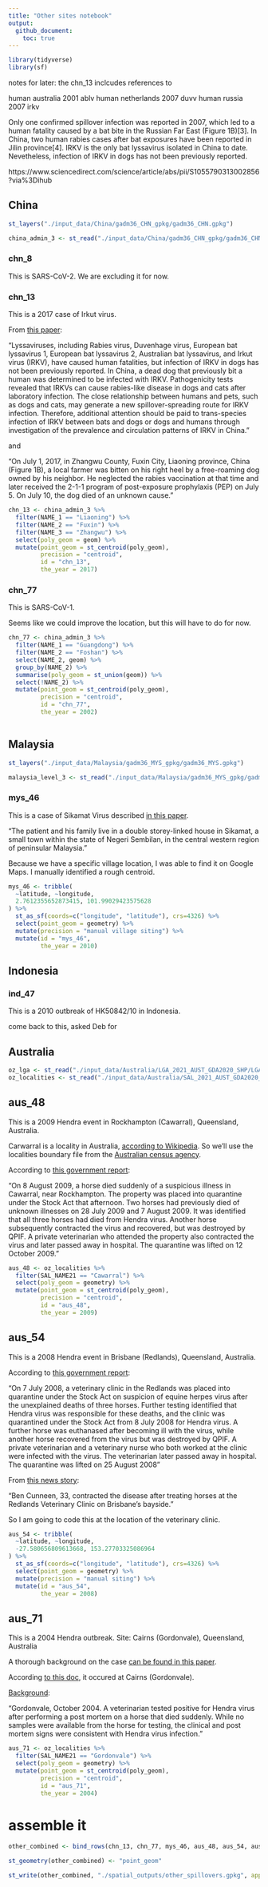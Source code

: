 ```yaml
---
title: "Other sites notebook"
output:
  github_document:
    toc: true
---
```



```r
library(tidyverse)
library(sf)
```



notes for later: the chn_13 inclcudes references to 

human australia 2001 ablv
human netherlands 2007 duvv
human russia 2007 irkv

Only one confirmed spillover infection was reported in 2007, which led to a human fatality caused by a bat bite in the Russian Far East (Figure 1B)[3]. In China, two human rabies cases after bat exposures have been reported in Jilin province[4]. IRKV is the only bat lyssavirus isolated in China to date. Nevetheless, infection of IRKV in dogs has not been previously reported.

https://www.sciencedirect.com/science/article/abs/pii/S1055790313002856?via%3Dihub



## China




```r
st_layers("./input_data/China/gadm36_CHN_gpkg/gadm36_CHN.gpkg")
```

```r
china_admin_3 <- st_read("./input_data/China/gadm36_CHN_gpkg/gadm36_CHN.gpkg", layer = "gadm36_CHN_3")
```




### chn_8

This is SARS-CoV-2. We are excluding it for now. 

### chn_13

This is a 2017 case of Irkut virus. 

From [this paper](https://www.sciencedirect.com/science/article/pii/S0895398818300321): 

"Lyssaviruses, including Rabies virus, Duvenhage virus, European bat lyssavirus 1, European bat lyssavirus 2, Australian bat lyssavirus, and Irkut virus (IRKV), have caused human fatalities, but infection of IRKV in dogs has not been previously reported. In China, a dead dog that previously bit a human was determined to be infected with IRKV. Pathogenicity tests revealed that IRKVs can cause rabies-like disease in dogs and cats after laboratory infection. The close relationship between humans and pets, such as dogs and cats, may generate a new spillover-spreading route for IRKV infection. Therefore, additional attention should be paid to trans-species infection of IRKV between bats and dogs or dogs and humans through investigation of the prevalence and circulation patterns of IRKV in China."

and

"On July 1, 2017, in Zhangwu County, Fuxin City, Liaoning province, China (Figure 1B), a local farmer was bitten on his right heel by a free-roaming dog owned by his neighbor. He neglected the rabies vaccination at that time and later received the 2-1-1 program of post-exposure prophylaxis (PEP) on July 5. On July 10, the dog died of an unknown cause."

```r
chn_13 <- china_admin_3 %>%
  filter(NAME_1 == "Liaoning") %>%
  filter(NAME_2 == "Fuxin") %>%
  filter(NAME_3 == "Zhangwu") %>%
  select(poly_geom = geom) %>%
  mutate(point_geom = st_centroid(poly_geom),
         precision = "centroid",
         id = "chn_13",
         the_year = 2017)
```

### chn_77

This is SARS-CoV-1. 

Seems like we could improve the location, but this will have to do for now. 

```r
chn_77 <- china_admin_3 %>%
  filter(NAME_1 == "Guangdong") %>%
  filter(NAME_2 == "Foshan") %>%
  select(NAME_2, geom) %>%
  group_by(NAME_2) %>%
  summarise(poly_geom = st_union(geom)) %>%
  select(!NAME_2) %>%
  mutate(point_geom = st_centroid(poly_geom),
         precision = "centroid",
         id = "chn_77",
         the_year = 2002)
  
```




## Malaysia

```r
st_layers("./input_data/Malaysia/gadm36_MYS_gpkg/gadm36_MYS.gpkg")
```
```r
malaysia_level_3 <- st_read("./input_data/Malaysia/gadm36_MYS_gpkg/gadm36_MYS.gpkg", layer = "gadm36_MYS_2")
```



### mys_46

This is a case of Sikamat Virus described [in this paper](https://journals.plos.org/plosone/article/file?id=10.1371/journal.pone.0025434&type=printable).

"The patient and his family live in a double storey-linked house in Sikamat, a small town within the state of Negeri Sembilan, in
the central western region of peninsular Malaysia."

Because we have a specific village location, I was able to find it on Google Maps. I manually identified a rough centroid. 

```r
mys_46 <- tribble(
  ~latitude, ~longitude,
  2.7612355652873415, 101.99029423575628
) %>%
  st_as_sf(coords=c("longitude", "latitude"), crs=4326) %>%
  select(point_geom = geometry) %>%
  mutate(precision = "manual village siting") %>%
  mutate(id = "mys_46",
         the_year = 2010)
```


## Indonesia

### ind_47

This is a 2010 outbreak of HK50842/10 in Indonesia. 

come back to this, asked Deb for 



## Australia 

```r
oz_lga <- st_read("./input_data/Australia/LGA_2021_AUST_GDA2020_SHP/LGA_2021_AUST_GDA2020.shp")
oz_localities <- st_read("./input_data/Australia/SAL_2021_AUST_GDA2020_SHP/SAL_2021_AUST_GDA2020.SHP")
```


## aus_48

This is a 2009 Hendra event in Rockhampton (Cawarral), Queensland, Australia. 

Carwarral is a locality in Australia, [according to Wikipedia](https://en.wikipedia.org/wiki/Cawarral). So we'll use the localities boundary file from the [Australian census agency](https://www.abs.gov.au/statistics/standards/australian-statistical-geography-standard-asgs-edition-3/jul2021-jun2026/access-and-downloads/digital-boundary-files). 

According to [this government report](https://www.ombudsman.qld.gov.au/ArticleDocuments/228/Hendra_Virus_Report.pdf.aspx?Embed=Y): 

"On 8 August 2009, a horse died suddenly of a suspicious illness in Cawarral,
near Rockhampton. The property was placed into quarantine under the Stock
Act that afternoon. Two horses had previously died of unknown illnesses on 28
July 2009 and 7 August 2009. It was identified that all three horses had died
from Hendra virus. Another horse subsequently contracted the virus and
recovered, but was destroyed by QPIF. A private veterinarian who attended the
property also contracted the virus and later passed away in hospital. The
quarantine was lifted on 12 October 2009."


```r
aus_48 <- oz_localities %>%
  filter(SAL_NAME21 == "Cawarral") %>%
  select(poly_geom = geometry) %>%
  mutate(point_geom = st_centroid(poly_geom),
         precision = "centroid",
         id = "aus_48",
         the_year = 2009)
```


## aus_54

This is a 2008 Hendra event in Brisbane (Redlands), Queensland, Australia.


According to [this government report](https://www.ombudsman.qld.gov.au/ArticleDocuments/228/Hendra_Virus_Report.pdf.aspx?Embed=Y): 

"On 7 July 2008, a veterinary clinic in the Redlands was placed into quarantine
under the Stock Act on suspicion of equine herpes virus after the unexplained
deaths of three horses. Further testing identified that Hendra virus was
responsible for these deaths, and the clinic was quarantined under the Stock
Act from 8 July 2008 for Hendra virus. A further horse was euthanased after
becoming ill with the virus, while another horse recovered from the virus but
was destroyed by QPIF. A private veterinarian and a veterinary nurse who both
worked at the clinic were infected with the virus. The veterinarian later passed
away in hospital. The quarantine was lifted on 25 August 2008"

From [this news story](https://www.brisbanetimes.com.au/national/queensland/young-vet-killed-by-hendra-virus-20080822-gea9wo.html):

"Ben Cunneen, 33, contracted the disease after treating horses at the Redlands Veterinary Clinic on Brisbane's bayside."

So I am going to code this at the location of the veterinary clinic. 


```r
aus_54 <- tribble(
  ~latitude, ~longitude,
  -27.580656809613668, 153.27703325086964
) %>%
  st_as_sf(coords=c("longitude", "latitude"), crs=4326) %>%
  select(point_geom = geometry) %>%
  mutate(precision = "manual siting") %>%
  mutate(id = "aus_54",
         the_year = 2008)
```


## aus_71 

This is a 2004 Hendra outbreak. Site: Cairns (Gordonvale), Queensland, Australia

A thorough background on the case [can be found in this paper](https://www.mja.com.au/journal/2006/185/10/hendra-virus-infection-veterinarian).

According [to this doc](https://royalsocietypublishing.org/action/downloadSupplement?doi=10.1098%2Frspb.2011.0522&file=rspb20110522supp1.pdf), it occured at Cairns (Gordonvale).

[Background](http://www.qldhorsecouncil.com/QHC%20Documents/Notifiable%20Diseases%20Information%20Sheets/Hendra%20Virus.pdf): 

"Gordonvale, October 2004. A veterinarian tested
positive for Hendra virus after performing a post mortem
on a horse that died suddenly. While no samples were
available from the horse for testing, the clinical and post
mortem signs were consistent with Hendra virus
infection."


```r
aus_71 <- oz_localities %>%
  filter(SAL_NAME21 == "Gordonvale") %>%
  select(poly_geom = geometry) %>%
  mutate(point_geom = st_centroid(poly_geom),
         precision = "centroid",
         id = "aus_71",
         the_year = 2004)
```



# assemble it

```r
other_combined <- bind_rows(chn_13, chn_77, mys_46, aus_48, aus_54, aus_71)
```


```r
st_geometry(other_combined) <- "point_geom"
```




```r
st_write(other_combined, "./spatial_outputs/other_spillovers.gpkg", append=FALSE)
```

